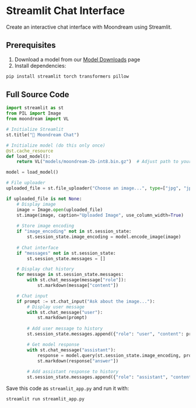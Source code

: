 # Streamlit Chat Interface

Create an interactive chat interface with Moondream using Streamlit.

## Prerequisites

1. Download a model from our [Model Downloads](/moondream-docs/model-downloads) page
2. Install dependencies:

```bash
pip install streamlit torch transformers pillow
```

## Full Source Code

```python
import streamlit as st
from PIL import Image
from moondream import VL

# Initialize Streamlit
st.title("🌙 Moondream Chat")

# Initialize model (do this only once)
@st.cache_resource
def load_model():
    return VL("models/moondream-2b-int8.bin.gz")  # Adjust path to your downloaded model

model = load_model()

# File uploader
uploaded_file = st.file_uploader("Choose an image...", type=["jpg", "jpeg", "png"])

if uploaded_file is not None:
    # Display image
    image = Image.open(uploaded_file)
    st.image(image, caption="Uploaded Image", use_column_width=True)
    
    # Store image encoding
    if "image_encoding" not in st.session_state:
        st.session_state.image_encoding = model.encode_image(image)
    
    # Chat interface
    if "messages" not in st.session_state:
        st.session_state.messages = []

    # Display chat history
    for message in st.session_state.messages:
        with st.chat_message(message["role"]):
            st.markdown(message["content"])

    # Chat input
    if prompt := st.chat_input("Ask about the image..."):
        # Display user message
        with st.chat_message("user"):
            st.markdown(prompt)
        
        # Add user message to history
        st.session_state.messages.append({"role": "user", "content": prompt})

        # Get model response
        with st.chat_message("assistant"):
            response = model.query(st.session_state.image_encoding, prompt)
            st.markdown(response["answer"])
            
        # Add assistant response to history
        st.session_state.messages.append({"role": "assistant", "content": response["answer"]})
```

Save this code as `streamlit_app.py` and run it with:

```bash
streamlit run streamlit_app.py
```
